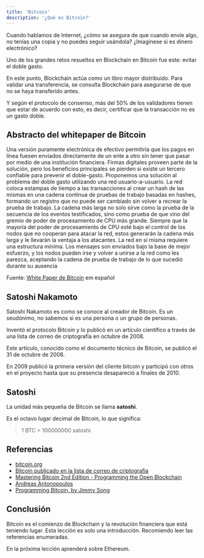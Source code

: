 ---
title: 'Bitcoin'
description: '¿Qué es Bitcoin?'
---

Cuando hablamos de Internet, ¿cómo se asegura de que cuando envíe algo,
no tenías una copia y no puedes seguir usándola?
¿Imagínese si es dinero electrónico?

Uno de los grandes retos resueltos en Blockchain en Bitcoin fue este: evitar el doble gasto.

En este punto, Blockchain actúa como un libro mayor distribuido.
Para validar una transferencia,
se consulta Blockchain para asegurarse de que no se haya transferido antes.

Y según el protocolo de consenso, más del 50% de los validadores tienen que estar de acuerdo con esto,
es decir, certificar que la transacción no es un gasto doble.

## Abstracto del whitepaper de Bitcoin

Una versión puramente electrónica de efectivo permitiría que los pagos
en línea fuesen enviados directamente de un ente a otro sin tener que pasar por
medio de una institución financiera. Firmas digitales proveen parte de la solución,
pero los beneficios principales se pierden si existe un tercero confiable para prevenir
el doble-gasto. Proponemos una solución al problema del doble gasto utilizando una
red usuario-a-usuario. La red coloca estampas de tiempo a las transacciones al crear
un hash de las mismas en una cadena continua de pruebas de trabajo basadas en
hashes, formando un registro que no puede ser cambiado sin volver a recrear la
prueba de trabajo. La cadena más larga no solo sirve como la prueba de la secuencia
de los eventos testificados, sino como prueba de que vino del gremio de poder de
procesamiento de CPU más grande. Siempre que la mayoría del poder de
procesamiento de CPU esté bajo el control de los nodos que no cooperan para atacar
la red, estos generarán la cadena más larga y le llevarán la ventaja a los atacantes.
La red en sí misma requiere una estructura mínima. Los mensajes son enviados bajo
la base de mejor esfuerzo, y los nodos pueden irse y volver a unirse a la red como les
parezca, aceptando la cadena de prueba de trabajo de lo que sucedió durante su
ausencia

Fuente: [White Paper de Bitcoin](https://bitcoin.org/files/bitcoin-paper/bitcoin_es_latam.pdf) em español

## Satoshi Nakamoto

Satoshi Nakamoto es como se conoce al creador de Bitcoin.
Es un seudónimo, no sabemos si es una persona o un grupo de personas.

Inventó el protocolo Bitcoin y lo publicó en un artículo científico a través de una lista de correo de criptografía en octubre de 2008.

Este artículo, conocido como el documento técnico de Bitcoin, se publicó el 31 de octubre de 2008.

En 2009 publicó la primera versión del cliente bitcoin y participó con otros en el proyecto hasta que su presencia desapareció a finales de 2010.

## Satoshi

La unidad más pequeña de Bitcoin se llama **satoshi**.

Es el octavo lugar decimal de Bitcoin, lo que significa:

> 1 BTC = 100000000 satoshi

## Referencias

- [bitcoin.org](https://bitcoin.org/)
- [Bitcoin publicado en la lista de correo de criptografia](https://www.metzdowd.com/pipermail/cryptography/2008-October/014810.html)
- [Mastering Bitcoin 2nd Edition - Programming the Open Blockchain](https://github.com/bitcoinbook/bitcoinbook)
- [Andreas Antonopoulos](https://aantonop.com/)
- [Programming Bitcoin, by Jimmy Song](https://programmingbitcoin.com/)

## Conclusión

Bitcoin es el comienzo de Blockchain y la revolución financiera que está teniendo lugar.
Esta lección es solo una introducción.
Recomiendo leer las referencias enumeradas.

En la próxima lección aprenderá sobre Ethereum.
